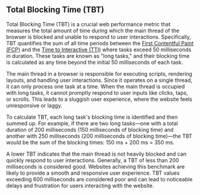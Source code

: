 ## Total Blocking Time (TBT)

Total Blocking Time (TBT) is a crucial web performance metric that measures the total amount of time during which the main thread of the browser is blocked and unable to respond to user interactions.
Specifically, TBT quantifies the sum of all time periods between the [First Contentful Paint (FCP)](category:performance,metric:first-contentful-paint) and the [Time to Interactive (TTI)](category:performance,metric:time-to-interactive) where tasks exceed 50 milliseconds in duration.
These tasks are known as "long tasks," and their blocking time is calculated as any time beyond the initial 50 milliseconds of each task.

The main thread in a browser is responsible for executing scripts, rendering layouts, and handling user interactions.
Since it operates on a single thread, it can only process one task at a time.
When the main thread is occupied with long tasks, it cannot promptly respond to user inputs like clicks, taps, or scrolls.
This leads to a sluggish user experience, where the website feels unresponsive or laggy.

To calculate TBT, each long task's blocking time is identified and then summed up.
For example, if there are two long tasks—one with a total duration of 200 milliseconds (150 milliseconds of blocking time) and another with 250 milliseconds (200 milliseconds of blocking time)—the TBT would be the sum of the blocking times: 150 ms + 200 ms = 350 ms.

A lower TBT indicates that the main thread is not heavily blocked and can quickly respond to user interactions. 
Generally, a TBT of less than 200 milliseconds is considered good. 
Websites achieving this benchmark are likely to provide a smooth and responsive user experience.
TBT values exceeding 600 milliseconds are considered poor and can lead to noticeable delays and frustration for users interacting with the website.
